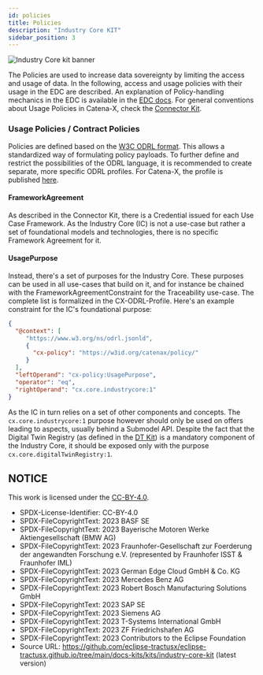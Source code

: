 ```yaml
---
id: policies
title: Policies
description: "Industry Core KIT"
sidebar_position: 3
---
```


![Industry Core kit banner](@site/static/img/kit-icons/industry-core-kit-icon.svg)

The Policies are used to increase data sovereignty by limiting the access and usage of data. In the following, access
and usage policies with their usage in the EDC are described. An explanation of Policy-handling mechanics in the EDC
is available in the [EDC docs](https://github.com/eclipse-tractusx/tractusx-edc/blob/main/docs/usage/management-api-walkthrough/02_policies.md#access--usage-policies).
For general conventions about Usage Policies in Catena-X, check the [Connector Kit](../../../category/connector-kit).

### Usage Policies / Contract Policies

Policies are defined based on the [W3C ODRL format](https://www.w3.org/TR/odrl-model/). This allows a standardized way
of formulating policy payloads. To further define and restrict the possibilities of the ODRL language, it is recommended
to create separate, more specific ODRL profiles. For Catena-X, the profile is published [here](https://github.com/catenax-eV/cx-odrl-profile).

#### FrameworkAgreement

As described in the Connector Kit, there is a Credential issued for each Use Case Framework. As the Industry Core (IC)
is not a use-case but rather a set of foundational models and technologies, there is no specific Framework Agreement for
it.

#### UsagePurpose

Instead, there's a set of purposes for the Industry Core. These purposes can be used in all use-cases that build on it,
and for instance be chained with the FrameworkAgreementConstraint for the Traceability use-case.
The complete list is formalized in the CX-ODRL-Profile. Here's an example constraint for the IC's foundational purpose:

```json
{
  "@context": [
     "https://www.w3.org/ns/odrl.jsonld",
     {
       "cx-policy": "https://w3id.org/catenax/policy/"
     }
  ],
  "leftOperand": "cx-policy:UsagePurpose",
  "operator": "eq",
  "rightOperand": "cx.core.industrycore:1"
}
```

As the IC in turn relies on a set of other components and concepts. The `cx.core.industrycore:1` purpose however should
only be used on offers leading to aspects, usually behind a Submodel API. Despite the fact that the Digital Twin
Registry (as defined in the [DT Kit](../../../category/digital-twin-kit/)) is
a mandatory component of the Industry Core, it should be exposed only with the purpose `cx.core.digitalTwinRegistry:1`.

## NOTICE

This work is licensed under the [CC-BY-4.0](https://creativecommons.org/licenses/by/4.0/legalcode).

- SPDX-License-Identifier: CC-BY-4.0
- SPDX-FileCopyrightText: 2023 BASF SE
- SPDX-FileCopyrightText: 2023 Bayerische Motoren Werke Aktiengesellschaft (BMW AG)
- SPDX-FileCopyrightText: 2023 Fraunhofer-Gesellschaft zur Foerderung der angewandten Forschung e.V. (represented by Fraunhofer ISST & Fraunhofer IML)
- SPDX-FileCopyrightText: 2023 German Edge Cloud GmbH & Co. KG
- SPDX-FileCopyrightText: 2023 Mercedes Benz AG
- SPDX-FileCopyrightText: 2023 Robert Bosch Manufacturing Solutions GmbH
- SPDX-FileCopyrightText: 2023 SAP SE
- SPDX-FileCopyrightText: 2023 Siemens AG
- SPDX-FileCopyrightText: 2023 T-Systems International GmbH
- SPDX-FileCopyrightText: 2023 ZF Friedrichshafen AG
- SPDX-FileCopyrightText: 2023 Contributors to the Eclipse Foundation
- Source URL: https://github.com/eclipse-tractusx/eclipse-tractusx.github.io/tree/main/docs-kits/kits/industry-core-kit (latest version)
